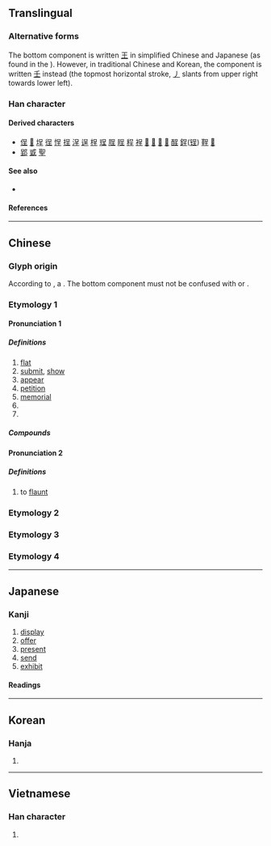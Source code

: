 {{also|害}}
{{character info}}
{{character info|0x2F83E}}
==Translingual==

===Alternative forms===
The bottom component is written [[王]] in simplified Chinese and Japanese (as found in the {{w|Kangxi dictionary}}). However, in traditional Chinese and Korean, the component is written [[壬]] instead (the topmost horizontal stroke, [[丿]] slants from upper right towards lower left).

===Han character===
{{Han char|rn=30|rad=口|as=04|sn=7|four=60104|canj=RHG,RMG|ids=⿱口王(GJV),⿱口壬(HTK)}}

====Derived characters====
* [[侱]] [[𠴔]] [[埕]] [[徎]] [[悜]] [[挰]] [[浧]] [[逞]] [[桯]] [[珵]] [[脭]] [[睈]] [[程]] [[裎]] [[𥺆]] [[𦀚]] [[𧋸]] [[𨉑]] [[酲]] [[鋥]]([[锃]]) [[鞓]] [[𪓪]]
* [[郢]] [[戜]] [[聖]]

====See also====
* {{l|mul|害}}

====References====
{{Han ref|kx=0181.170|dkj=03401|dj=0396.130|hdz=10585.010|uh=5448}}

----

==Chinese==
{{zh-forms}}

===Glyph origin===
{{Han etym}}
According to ''{{w|Shuowen}}'', a {{Han compound|口|𡈼|ls=psc|c1=s|c2=p|nocap=1}}. The bottom component must not be confused with {{l|zh|壬}} or {{l|zh|王}}.

===Etymology 1===

====Pronunciation 1====
{{zh-pron
|m=chéng
|c=cing4
|mn=thêng/twv:têng/thiâⁿ/twv:tiâⁿ
|mn_note=thêng/têng - literary; thiâⁿ/tiâⁿ - vernacular
|mc=1
|oc=1,1
|ma=
|cat=v,n,a,pn
}}

=====Definitions=====
{{zh-hanzi}}

# [[flat]]
# [[submit]], [[show]]
# [[appear]]
# [[petition]]
# [[memorial]]
# {{zh-alt-form|程}}
# {{surname|zh}}

=====Compounds=====
{{zh-der|呈現|呈報|呈文|呈請|呈遞|辭呈|呈形|呈露|呈正|呈明|南極呈祥|咨呈|呈子|公呈|呈上|呈政|呈准|呈答|呈給|呈交|呈獻|外呈答|書呈|桃灼呈祥|會呈|飭呈|解呈|龍鳳呈祥|麟趾呈祥|首呈|面呈|覆呈|鋪呈|肅呈|遞呈紙|簽呈}}

====Pronunciation 2====
{{zh-pron
|m=chéng
|mc=2
|oc=n,2
|ma=
|cat=v
}}

=====Definitions=====
{{zh-hanzi}}

# to [[flaunt]]

===Etymology 2===
{{zh-see|逞|v}}

===Etymology 3===
{{zh-see|狂|v}}

===Etymology 4===
{{zh-see|㞷|v}}

----

==Japanese==

===Kanji===
{{ja-kanji|grade=c|rs=口04}}

# [[display]]
# [[offer]]
# [[present]]
# [[send]]
# [[exhibit]]

====Readings====
{{ja-readings
|goon=じょう
|kanon=てい
|kun=しめす
}}

----

==Korean==

===Hanja===
{{ko-hanja|정}}

# {{rfdef|ko|sort=口04}}

----

==Vietnamese==

===Han character===
{{vi-readings|rs=口04|reading=[[trình]], [[chiềng]], [[chường]], [[triềng]], [[rềnh]], [[trành]], [[xình]]}}

# {{rfdef|vi|sort=口04}}